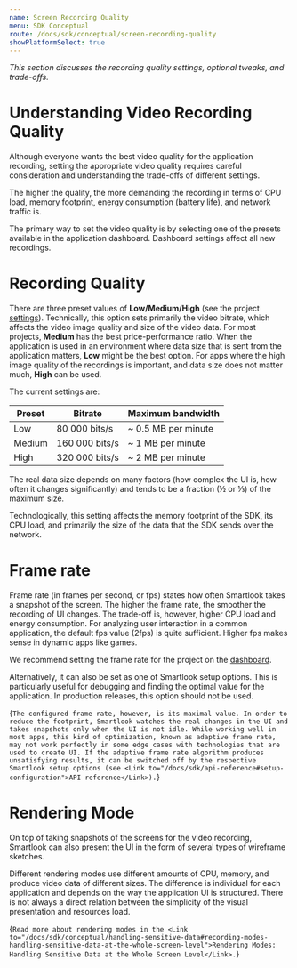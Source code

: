 ```yaml
---
name: Screen Recording Quality
menu: SDK Conceptual
route: /docs/sdk/conceptual/screen-recording-quality
showPlatformSelect: true
---
```



<Title>Screen Recording Quality</Title>

*This section discusses the recording quality settings, optional tweaks, and trade-offs.*

# Understanding Video Recording Quality

Although everyone wants the best video quality for the application recording, setting the appropriate video quality requires careful consideration and understanding the trade-offs of different settings.

The higher the quality, the more demanding the recording in terms of CPU load, memory footprint, energy consumption (battery life), and network traffic is.

The primary way to set the video quality is by selecting one of the presets available in the application dashboard. Dashboard settings affect all new recordings.

# Recording Quality

There are three preset values of **Low/Medium/High** (see the project [settings](https://application.smartlook.com/settings/projects)). Technically, this option sets primarily the video bitrate, which affects the video image quality and size of the video data. For most projects, **Medium** has the best price-performance ratio. When the application is used in an environment where data size that is sent from the application matters, **Low** might be the best option. For apps where the high image quality of the recordings is important, and data size does not matter much, **High** can be used.

The current settings are:

| Preset           | Bitrate         | Maximum bandwidth     |
|------------------|-----------------|-----------------------|
| Low              |  80 000 bits/s  | ~ 0.5 MB per minute   |
| Medium           | 160 000 bits/s  | ~ 1 MB per minute     |
| High             | 320 000 bits/s  | ~ 2 MB per minute     |

The real data size depends on many factors (how complex the UI is, how often it changes significantly) and tends to be a fraction (½ or ⅓) of the maximum size.

Technologically, this setting affects the memory footprint of the SDK, its CPU load, and primarily the size of the data that the SDK sends over the network.

# Frame rate

Frame rate (in frames per second, or fps) states how often Smartlook takes a snapshot of the screen. The higher the frame rate, the smoother the recording of UI changes. The trade-off is, however, higher CPU load and energy consumption. For analyzing user interaction in a common application, the default fps value (2fps) is quite sufficient. Higher fps makes sense in dynamic apps like games.

We recommend setting the frame rate for the project on the [dashboard](https://app.smartlook.com).

Alternatively, it can also be set as one of Smartlook setup options. This is particularly useful for debugging and finding the optimal value for the application. In production releases, this option should not be used.

<TextBlock>{`
The configured frame rate, however, is its maximal value. In order to reduce the footprint, Smartlook watches the real changes in the UI and takes snapshots only when the UI is not idle. While working well in most apps, this kind of optimization, known as adaptive frame rate, may not work perfectly in some edge cases with technologies that are used to create UI. If the adaptive frame rate algorithm produces unsatisfying results, it can be switched off by the respective Smartlook setup options (see <Link to="/docs/sdk/api-reference#setup-configuration">API reference</Link>).
`}</TextBlock>

# Rendering Mode

On top of taking snapshots of the screens for the video recording, Smartlook can also present the UI in the form of several types of wireframe sketches.

Different rendering modes use different amounts of CPU, memory, and produce video data of different sizes. The difference is individual for each application and depends on the way the application UI is structured. There is not always a direct relation between the simplicity of the visual presentation and resources load.

<TextBlock>{`
Read more about rendering modes in the <Link to="/docs/sdk/conceptual/handling-sensitive-data#recording-modes-handling-sensitive-data-at-the-whole-screen-level">Rendering Modes: Handling Sensitive Data at the Whole Screen Level</Link>.
`}</TextBlock>

